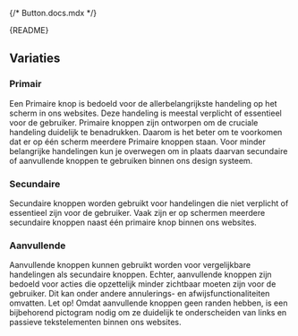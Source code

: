 {/* Button.docs.mdx */}

<Meta of={ButtonStories} />

<Markdown>{README}</Markdown>
<Primary />
<Controls />

## Variaties

### Primair

Een Primaire knop is bedoeld voor de allerbelangrijkste handeling op het scherm in ons websites. Deze handeling is meestal verplicht of essentieel voor de gebruiker. Primaire knoppen zijn ontworpen om de cruciale handeling duidelijk te benadrukken. Daarom is het beter om te voorkomen dat er op één scherm meerdere Primaire knoppen staan. Voor minder belangrijke handelingen kun je overwegen om in plaats daarvan secundaire of aanvullende knoppen te gebruiken binnen ons design systeem.

<Canvas of={ButtonStories.Primary} sourceState="none" />

### Secundaire

Secundaire knoppen worden gebruikt voor handelingen die niet verplicht of essentieel zijn voor de gebruiker. Vaak zijn er op schermen meerdere secundaire knoppen naast één primaire knop binnen ons websites.

<Canvas of={ButtonStories.Secondary} sourceState="none" />

### Aanvullende

Aanvullende knoppen kunnen gebruikt worden voor vergelijkbare handelingen als secundaire knoppen. Echter, aanvullende knoppen zijn bedoeld voor acties die opzettelijk minder zichtbaar moeten zijn voor de gebruiker. Dit kan onder andere annulerings- en afwijsfunctionaliteiten omvatten. Let op! Omdat aanvullende knoppen geen randen hebben, is een bijbehorend pictogram nodig om ze duidelijk te onderscheiden van links en passieve tekstelementen binnen ons websites.

<Canvas of={ButtonStories.Subtle} sourceState="none" />
